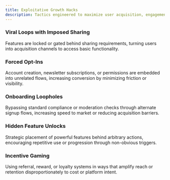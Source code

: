 ```yaml
---
title: Exploitative Growth Hacks
description: Tactics engineered to maximize user acquisition, engagement, or revenue through system manipulation, psychological leverage, or unconventional use of product mechanics.
---
```


### Viral Loops with Imposed Sharing  
Features are locked or gated behind sharing requirements, turning users into acquisition channels to access basic functionality.

### Forced Opt-Ins  
Account creation, newsletter subscriptions, or permissions are embedded into unrelated flows, increasing conversion by minimizing friction or visibility.

### Onboarding Loopholes  
Bypassing standard compliance or moderation checks through alternate signup flows, increasing speed to market or reducing acquisition barriers.

### Hidden Feature Unlocks  
Strategic placement of powerful features behind arbitrary actions, encouraging repetitive use or progression through non-obvious triggers.

### Incentive Gaming  
Using referral, reward, or loyalty systems in ways that amplify reach or retention disproportionately to cost or platform intent.
